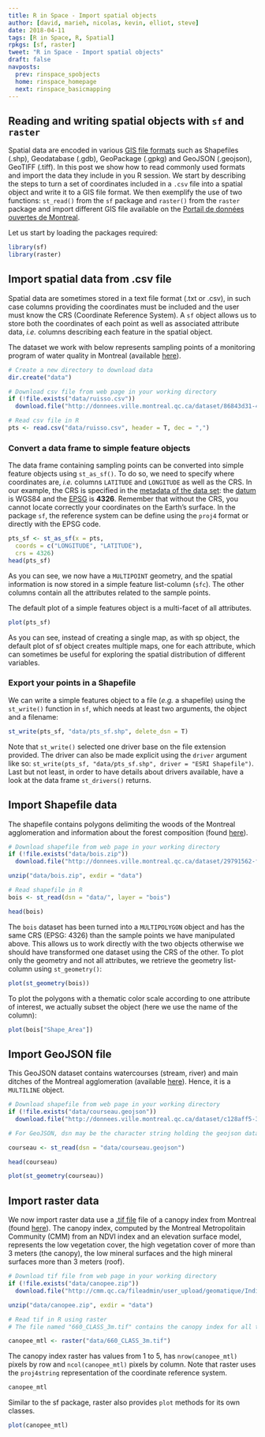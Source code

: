 ```yaml
---
title: R in Space - Import spatial objects
author: [david, marieh, nicolas, kevin, elliot, steve]
date: 2018-04-11
tags: [R in Space, R, Spatial]
rpkgs: [sf, raster]
tweet: "R in Space - Import spatial objects"
draft: false
navposts:
  prev: rinspace_spobjects
  home: rinspace_homepage
  next: rinspace_basicmapping
---
```



## Reading and writing spatial objects with `sf` and `raster`

Spatial data are encoded in various [GIS file formats](https://en.wikipedia.org/wiki/GIS_file_formats)
such as Shapefiles (.shp), Geodatabase (.gdb), GeoPackage (.gpkg) and GeoJSON (.geojson),
GeoTIFF (.tiff). In this post we show how to read commonly used formats and
import the data they include in you R session. We start by describing the steps
to turn a set of coordinates included in a `.csv` file into a spatial object and
write it to a GIS file format. We then exemplify the use of two functions:
`st_read()` from the `sf` package and `raster()` from the `raster` package and
import different GIS file available on the [Portail de données ouvertes de
Montreal](http://donnees.ville.montreal.qc.ca/dataset).

Let us start by loading the packages required:

```r
library(sf)
library(raster)
```

## Import spatial data from .csv file

Spatial data are sometimes stored in a text file format (.txt or .csv), in such
case columns providing the coordinates must be included and the user must know
the CRS (Coordinate Reference System). A `sf` object allows us to store both
the coordinates of each point as well as associated attribute data, *i.e.*
columns describing each feature in the spatial object.

The dataset we work with below represents sampling points of a monitoring
program of water quality in Montreal (available [here](http://donnees.ville.montreal.qc.ca/dataset/rsma-points-d-echantillonnage-ruisso/resource/adad6c48-fb48-40fc-a031-1ac870d978b4)).


```r
# Create a new directory to download data
dir.create("data")

# Download csv file from web page in your working directory
if (!file.exists("data/ruisso.csv"))
  download.file("http://donnees.ville.montreal.qc.ca/dataset/86843d31-4251-4002-b10d-620aaa751092/resource/adad6c48-fb48-40fc-a031-1ac870d978b4/download/scri03.-infor03.02-informatique03.02.07-donneesouvertesrsmaruissostationsstations_ruisso.csv", destfile = "data/ruisso.csv")

# Read csv file in R
pts <- read.csv("data/ruisso.csv", header = T, dec = ",")
```



### Convert a data frame to simple feature objects

The data frame containing sampling points can be converted into simple feature
objects using `st_as_sf()`. To do so, we need to specify where coordinates are,
*i.e.* columns `LATITUDE` and `LONGITUDE` as well as the CRS. In our example,
the CRS is specified in the [metadata of the data set](http://donnees.ville.montreal.qc.ca/dataset/rsma-points-d-echantillonnage-ruisso/resource/adad6c48-fb48-40fc-a031-1ac870d978b4): the [datum](http://www.nrcan.gc.ca/node/9791) is WGS84 and the [EPSG](http://www.epsg.org/) is **4326**.
Remember that without the CRS, you cannot locate correctly your coordinates on the
Earth’s surface. In the package `sf`, the reference system can be define using
the `proj4` format or directly with the EPSG code.


```r
pts_sf <- st_as_sf(x = pts,
  coords = c("LONGITUDE", "LATITUDE"),
  crs = 4326)
head(pts_sf)
```

As you can see, we now have a `MULTIPOINT` geometry, and the spatial information
is now stored in a simple feature list-column (`sfc`). The other columns contain
all the attributes related to the sample points.

The default plot of a simple features object is a multi-facet of all attributes.

```r
plot(pts_sf)  
```

As you can see, instead of creating a single map, as with sp object, the
default plot of sf object creates multiple maps, one for each attribute,
which can sometimes be useful for exploring the spatial distribution of different
variables.


### Export your points in a Shapefile

We can write a simple features object to a file (*e.g.* a shapefile) using the
`st_write()` function in `sf`, which needs at least two arguments, the object
and a filename:

```r
st_write(pts_sf, "data/pts_sf.shp", delete_dsn = T)
```

Note that `st_write()` selected one driver base on the file extension provided.
The driver can also be made explicit using the `driver` argument like so:
`st_write(pts_sf, "data/pts_sf.shp", driver = "ESRI Shapefile")`. Last but not
least, in order to have details about drivers available, have a look at the data
frame `st_drivers()` returns.



## Import Shapefile data

The shapefile contains polygons delimiting the woods of the Montreal
agglomeration and information about the forest composition (found
[here](http://donnees.ville.montreal.qc.ca/dataset/29791562-f050-401e-b405-5c1fbf427f65)).


```r
# Download shapefile from web page in your working directory
if (!file.exists("data/bois.zip"))
  download.file("http://donnees.ville.montreal.qc.ca/dataset/29791562-f050-401e-b405-5c1fbf427f65/resource/9fa20d3a-5dee-43d6-9bc9-5d86fe225e16/download/bois.zip", destfile = "data/bois.zip")

unzip("data/bois.zip", exdir = "data")

# Read shapefile in R
bois <- st_read(dsn = "data/", layer = "bois")

head(bois)
```

The `bois` dataset has been turned into a `MULTIPOLYGON` object and has the same
CRS (EPSG: 4326) than the sample points we have manipulated above. This allows
us to work directly with the two objects otherwise we should have transformed
one dataset using the CRS of the other. To plot only the geometry and not all
attributes, we retrieve the geometry list-column using `st_geometry()`:

```r
plot(st_geometry(bois))
```

To plot the polygons with a thematic color scale according to one attribute of
interest, we actually subset the object (here we use the name of the column):

```r
plot(bois["Shape_Area"])
```


## Import GeoJSON file

This GeoJSON dataset contains watercourses (stream, river) and main ditches of
the Montreal agglomeration (available [here](http://donnees.ville.montreal.qc.ca/dataset/c128aff5-325c-4599-ab66-1c9d0b3abc94)). Hence, it is a `MULTILINE` object.

```r
# Download shapefile from web page in your working directory
if (!file.exists("data/courseau.geojson"))
  download.file("http://donnees.ville.montreal.qc.ca/dataset/c128aff5-325c-4599-ab66-1c9d0b3abc94/resource/0f64976e-19c1-4d29-bcc5-4b663a392617/download/courseau.geojson", destfile="data/courseau.geojson")

# For GeoJSON, dsn may be the character string holding the geojson data

courseau <- st_read(dsn = "data/courseau.geojson")

head(courseau)

plot(st_geometry(courseau))
```



## Import raster data

We now import raster data use a [.tif file](https://en.wikipedia.org/wiki/TIFF)
file of a canopy index from Montreal (found [here](http://cmm.qc.ca/donnees-et-territoire/observatoire-grand-montreal/produits-cartographiques/donnees-georeferencees/)).
The canopy index, computed by the Montreal Metropolitain Community (CMM) from
an NDVI index and an elevation surface model, represents the low vegetation
cover, the high vegetation cover of more than 3 meters (the canopy), the low
mineral surfaces and the high mineral surfaces more than 3 meters (roof).


```r
# Download tif file from web page in your working directory
if (!file.exists("data/canopee.zip"))
  download.file("http://cmm.qc.ca/fileadmin/user_upload/geomatique/IndiceCanopee/2015/660_Canopee2015_3m.zip", destfile="data/canopee.zip")

unzip("data/canopee.zip", exdir = "data")

# Read tif in R using raster
# The file named "660_CLASS_3m.tif" contains the canopy index for all the Montreal area, so we can read this file only

canopee_mtl <- raster("data/660_CLASS_3m.tif")
```

The canopy index raster has values from 1 to 5, has `nrow(canopee_mtl)` pixels
by row and `ncol(canopee_mtl)` pixels by column. Note that raster uses the
`proj4string` representation of the coordinate reference system.

```r
canopee_mtl
```

Similar to the sf package, raster also provides `plot` methods for its own classes.

```r
plot(canopee_mtl)
```
